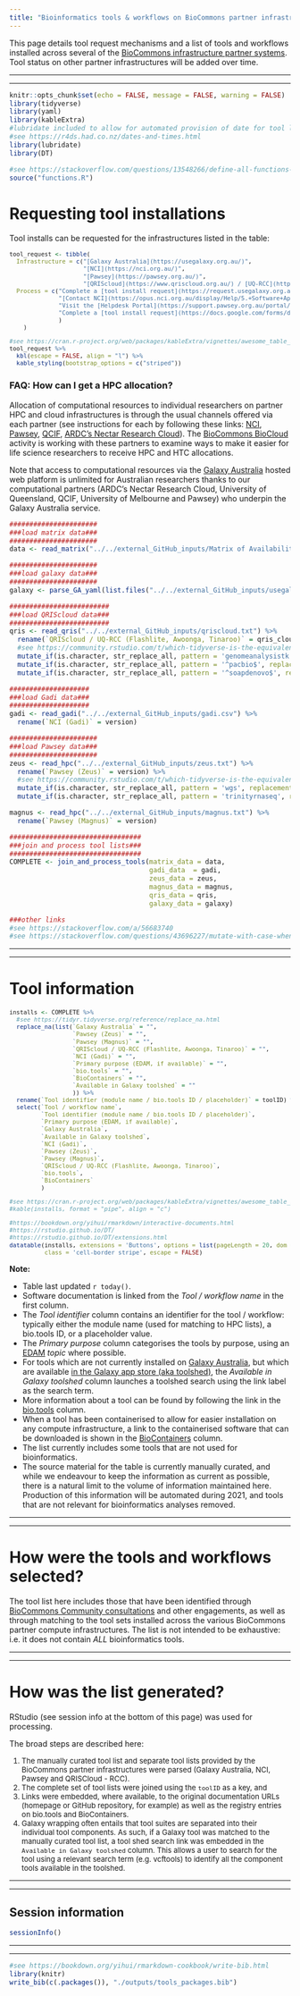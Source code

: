 ```yaml
---
title: "Bioinformatics tools & workflows on BioCommons partner infrastructures"
---
```


<style type="text/css">
.main-container {
  max-width: 1500px;
  margin-left: auto;
  margin-right: auto;
}
</style>

This page details tool request mechanisms and a list of tools and workflows installed across several of the [BioCommons infrastructure partner systems](./1_compute_systems.html). Tool status on other partner infrastructures will be added over time.

-----

-----

```r
knitr::opts_chunk$set(echo = FALSE, message = FALSE, warning = FALSE)
library(tidyverse)
library(yaml)
library(kableExtra)
#lubridate included to allow for automated provision of date for tool list update
#see https://r4ds.had.co.nz/dates-and-times.html
library(lubridate)
library(DT)

#see https://stackoverflow.com/questions/13548266/define-all-functions-in-one-r-file-call-them-from-another-r-file-how-if-pos
source("functions.R")
```

<a name="tool_request"></a>

# Requesting tool installations

Tool installs can be requested for the infrastructures listed in the table:

<font size="-1.5">
```r

tool_request <- tibble(
  Infrastructure = c("[Galaxy Australia](https://usegalaxy.org.au/)",
                     "[NCI](https://nci.org.au/)",
                     "[Pawsey](https://pawsey.org.au/)",
                     "[QRIScloud](https://www.qriscloud.org.au/) / [UQ-RCC](https://rcc.uq.edu.au/)"),
  Process = c("Complete a [tool install request](https://request.usegalaxy.org.au/)",
              "[Contact NCI](https://opus.nci.org.au/display/Help/5.+Software+Applications)",
              "Visit the [Helpdesk Portal](https://support.pawsey.org.au/portal/servicedesk/customer/portal) or email: [help@pawsey.org.au](help@pawsey.org.au) with your request",
              "Complete a [tool install request](https://docs.google.com/forms/d/e/1FAIpQLSefKCBkZbTQ-dUyU-pd4ZypkA-TA5GiMgpsJ2slWmD-B6elEg/viewform)"
              )
    )

#see https://cran.r-project.org/web/packages/kableExtra/vignettes/awesome_table_in_html.html
tool_request %>%
  kbl(escape = FALSE, align = "l") %>%
  kable_styling(bootstrap_options = c("striped"))

```
</font>

### FAQ: How can I get a HPC allocation?

Allocation of computational resources to individual researchers on partner HPC and cloud infrastructures is through the usual channels offered via each partner (see instructions for each by following these links: [NCI](https://nci.org.au/users/how-access-nci), [Pawsey](https://support.pawsey.org.au/documentation/display/US/Getting+Access), [QCIF](https://www.qcif.edu.au/services/computing/), [ARDC's Nectar Research Cloud](http://cloud.nectar.org.au/start-now/)). The [BioCommons BioCloud](https://www.biocommons.org.au/biocloud) activity is working with these partners to examine ways to make it easier for life science researchers to receive HPC and HTC allocations.

Note that access to computational resources via the [Galaxy Australia](https://usegalaxy.org.au/) hosted web platform is unlimited for Australian researchers thanks to our computational partners (ARDC's Nectar Research Cloud, University of Queensland, QCIF, University of Melbourne and Pawsey) who underpin the Galaxy Australia service.  
  

```r
######################
###load matrix data###
######################
data <- read_matrix("../../external_GitHub_inputs/Matrix of Availability of Bioinformatics Tools across BioCommons - deployment version - Bioinformatics Software Availability.tsv")

######################
###load galaxy data###
######################
galaxy <- parse_GA_yaml(list.files("../../external_GitHub_inputs/usegalaxy.org.au/", full.names = TRUE))

#########################
###load QRIScloud data###
#########################
qris <- read_qris("../../external_GitHub_inputs/qriscloud.txt") %>%
  rename(`QRIScloud / UQ-RCC (Flashlite, Awoonga, Tinaroo)` = qris_cloud) %>%
  #see https://community.rstudio.com/t/which-tidyverse-is-the-equivalent-to-search-replace-from-spreadsheets/3548/7
  mutate_if(is.character, str_replace_all, pattern = 'genomeanalysistk', replacement = 'gatk') %>%
  mutate_if(is.character, str_replace_all, pattern = '^pacbio$', replacement = 'smrtlink') %>%
  mutate_if(is.character, str_replace_all, pattern = '^soapdenovo$', replacement = 'soapdenovo2')

####################  
###load Gadi data###
####################
gadi <- read_gadi("../../external_GitHub_inputs/gadi.csv") %>%
  rename(`NCI (Gadi)` = version)

######################
###load Pawsey data###
######################
zeus <- read_hpc("../../external_GitHub_inputs/zeus.txt") %>%
  rename(`Pawsey (Zeus)` = version) %>%
  #see https://community.rstudio.com/t/which-tidyverse-is-the-equivalent-to-search-replace-from-spreadsheets/3548/7
  mutate_if(is.character, str_replace_all, pattern = 'wgs', replacement = 'celera') %>%
  mutate_if(is.character, str_replace_all, pattern = 'trinityrnaseq', replacement = 'trinity')

magnus <- read_hpc("../../external_GitHub_inputs/magnus.txt") %>%
  rename(`Pawsey (Magnus)` = version)

#################################
###join and process tool lists###
#################################
COMPLETE <- join_and_process_tools(matrix_data = data, 
                                   gadi_data  = gadi, 
                                   zeus_data = zeus, 
                                   magnus_data = magnus, 
                                   qris_data = qris, 
                                   galaxy_data = galaxy)

###other links
#see https://stackoverflow.com/a/56683740
#see https://stackoverflow.com/questions/43696227/mutate-with-case-when-and-contains

```

-----

-----

<a name="tool_information"></a>

# Tool information

<font size="-1.5">
```r

installs <- COMPLETE %>%
  #see https://tidyr.tidyverse.org/reference/replace_na.html
  replace_na(list(`Galaxy Australia` = "",
                  `Pawsey (Zeus)` = "",
                  `Pawsey (Magnus)` = "",
                  `QRIScloud / UQ-RCC (Flashlite, Awoonga, Tinaroo)` = "",
                  `NCI (Gadi)` = "",
                  `Primary purpose (EDAM, if available)` = "",
                  `bio.tools` = "",
                  `BioContainers` = "",
                  `Available in Galaxy toolshed` = ""
                  )) %>%
  rename(`Tool identifier (module name / bio.tools ID / placeholder)` = toolID) %>%
  select(`Tool / workflow name`,
         `Tool identifier (module name / bio.tools ID / placeholder)`,
         `Primary purpose (EDAM, if available)`,
         `Galaxy Australia`, 
         `Available in Galaxy toolshed`,
         `NCI (Gadi)`, 
         `Pawsey (Zeus)`, 
         `Pawsey (Magnus)`, 
         `QRIScloud / UQ-RCC (Flashlite, Awoonga, Tinaroo)`,
         `bio.tools`, 
         `BioContainers`
         )

#see https://cran.r-project.org/web/packages/kableExtra/vignettes/awesome_table_in_html.html
#kable(installs, format = "pipe", align = "c")

#https://bookdown.org/yihui/rmarkdown/interactive-documents.html
#https://rstudio.github.io/DT/
#https://rstudio.github.io/DT/extensions.html
datatable(installs, extensions = 'Buttons', options = list(pageLength = 20, dom = 'Bfrtip', buttons = I('colvis')), 
          class = 'cell-border stripe', escape = FALSE)

```
</font>

**Note:** 

- Table last updated ```r today()```.
- Software documentation is linked from the *Tool / workflow name* in the first column.
- The *Tool identifier* column contains an identifier for the tool / workflow: typically either the module name (used for matching to HPC lists), a bio.tools ID, or a  placeholder value.
- The *Primary purpose* column categorises the tools by purpose, using an [EDAM](https://github.com/edamontology/edamontology) *topic* where possible.
- For tools which are not currently installed on [Galaxy Australia](https://usegalaxy.org.au/), but which are available [in the Galaxy app store (aka toolshed)](https://toolshed.g2.bx.psu.edu/), the *Available in Galaxy toolshed* column launches a toolshed search using the link label as the search term.
- More information about a tool can be found by following the link in the [bio.tools](https://bio.tools/) column.
- When a tool has been containerised to allow for easier installation on any compute infrastructure, a link to the containerised software that can be downloaded  is shown in the [BioContainers](https://biocontainers.pro/#/) column.
- The list currently includes some tools that are not used for bioinformatics.
- The source material for the table is currently manually curated, and while we endeavour to keep the information as current as possible, there is a natural limit to the volume of information maintained here. Production of this information will be automated during 2021, and tools that are not relevant for bioinformatics analyses removed.

-----

-----

# How were the tools and workflows selected?

The tool list here includes those that have been identified through [BioCommons Community consultations](https://www.biocommons.org.au/get-involved) and other engagements, as well as through matching to the tool sets installed across the various BioCommons partner compute infrastructures. The list is not intended to be exhaustive: i.e. it does not contain *ALL* bioinformatics tools.

-----

-----

# How was the list generated?

RStudio (see session info at the bottom of this page) was used for processing. 

The broad steps are described here:

<font size="-1.5">

1. The manually curated tool list and separate tool lists provided by the BioCommons partner infrastructures were parsed (Galaxy Australia, NCI, Pawsey and QRISCloud - RCC). 
2. The complete set of tool lists were joined using the ```toolID``` as a key, and 
3. Links were embedded, where available, to the original documentation URLs (homepage or GitHub repository, for example) as well as the registry entries on bio.tools and BioContainers. 
4. Galaxy wrapping often entails that tool suites are separated into their individual tool components. As such, if a Galaxy tool was matched to the manually curated tool list, a tool shed search link was embedded in the ```Available in Galaxy toolshed``` column. This allows a user to search for the tool using a relevant search term (e.g. vcftools) to identify all the component tools available in the toolshed.

</font>

-----

-----

## Session information

```r
sessionInfo()
```

-----

-----

```r
#see https://bookdown.org/yihui/rmarkdown-cookbook/write-bib.html
library(knitr)
write_bib(c(.packages()), "./outputs/tools_packages.bib")
```
